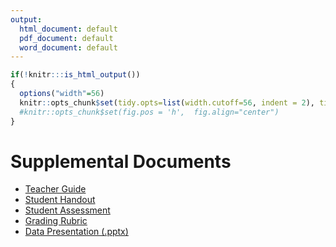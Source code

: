 ```yaml
---
output:
  html_document: default
  pdf_document: default
  word_document: default
---
```

```r
if(!knitr:::is_html_output())
{
  options("width"=56)
  knitr::opts_chunk$set(tidy.opts=list(width.cutoff=56, indent = 2), tidy = TRUE)
  #knitr::opts_chunk$set(fig.pos = 'h',  fig.align="center")
}
```
# Supplemental Documents

- [Teacher Guide](./supplemental/didgeridata_TG.pdf) 
- [Student Handout](./supplemental/didgeridata_SH.pdf) 
- [Student Assessment](./supplemental/didgeridata_SA.pdf) 
- [Grading Rubric](./supplemental/didgeridata_RU.pdf) 
- [Data Presentation (.pptx)](./supplemental/didgeridata.pptx)